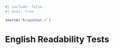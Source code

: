 ```r
#| include: false
#| eval: true

source('R/appdown.r')
```

# English Readability Tests {#sec-english-readability-tests}

\newpage